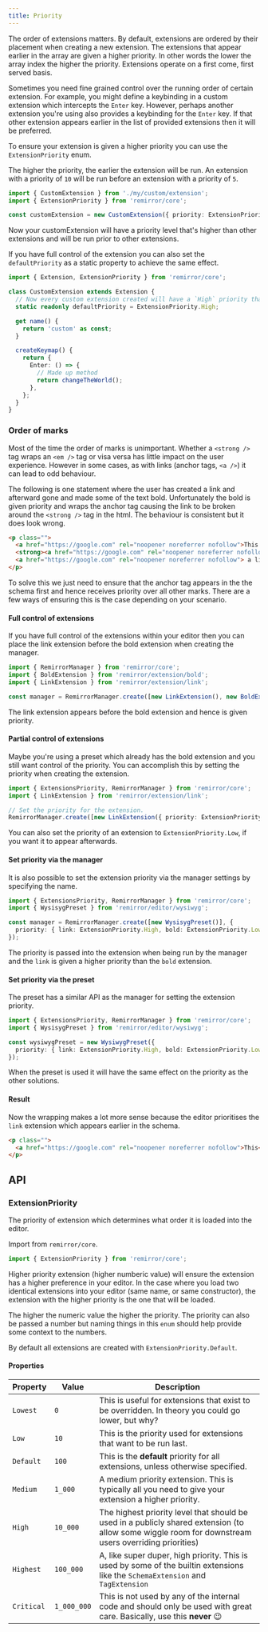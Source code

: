```yaml
---
title: Priority
---
```


The order of extensions matters. By default, extensions are ordered by their placement when creating
a new extension. The extensions that appear earlier in the array are given a higher priority. In
other words the lower the array index the higher the priority. Extensions operate on a first come,
first served basis.

Sometimes you need fine grained control over the running order of certain extension. For example,
you might define a keybinding in a custom extension which intercepts the `Enter` key. However,
perhaps another extension you're using also provides a keybinding for the `Enter` key. If that other
extension appears earlier in the list of provided extensions then it will be preferred.

To ensure your extension is given a higher priority you can use the `ExtensionPriority` enum.

The higher the priority, the earlier the extension will be run. An extension with a priority of `10`
will be run before an extension with a priority of `5`.

```ts
import { CustomExtension } from './my/custom/extension';
import { ExtensionPriority } from 'remirror/core';

const customExtension = new CustomExtension({ priority: ExtensionPriority.High });
```

Now your customExtension will have a priority level that's higher than other extensions and will be
run prior to other extensions.

If you have full control of the extension you can also set the `defaultPriority` as a static
property to achieve the same effect.

```ts
import { Extension, ExtensionPriority } from 'remirror/core';

class CustomExtension extends Extension {
  // Now every custom extension created will have a `High` priority than default.
  static readonly defaultPriority = ExtensionPriority.High;

  get name() {
    return 'custom' as const;
  }

  createKeymap() {
    return {
      Enter: () => {
        // Made up method
        return changeTheWorld();
      },
    };
  }
}
```

### Order of marks

Most of the time the order of marks is unimportant. Whether a `<strong />` tag wraps an `<em />` tag
or visa versa has little impact on the user experience. However in some cases, as with links (anchor
tags, `<a />`) it can lead to odd behaviour.

The following is one statement where the user has created a link and afterward gone and made some of
the text bold. Unfortunately the bold is given priority and wraps the anchor tag causing the link to
be broken around the `<strong />` tag in the html. The behaviour is consistent but it does look
wrong.

```html
<p class="">
  <a href="https://google.com" rel="noopener noreferrer nofollow">This </a>
  <strong><a href="https://google.com" rel="noopener noreferrer nofollow">IS</a></strong>
  <a href="https://google.com" rel="noopener noreferrer nofollow"> a link</a>
</p>
```

To solve this we just need to ensure that the anchor tag appears in the the schema first and hence
receives priority over all other marks. There are a few ways of ensuring this is the case depending
on your scenario.

#### Full control of extensions

If you have full control of the extensions within your editor then you can place the link extension
before the bold extension when creating the manager.

```ts
import { RemirrorManager } from 'remirror/core';
import { BoldExtension } from 'remirror/extension/bold';
import { LinkExtension } from 'remirror/extension/link';

const manager = RemirrorManager.create([new LinkExtension(), new BoldExtension()]);
```

The link extension appears before the bold extension and hence is given priority.

#### Partial control of extensions

Maybe you're using a preset which already has the bold extension and you still want control of the
priority. You can accomplish this by setting the priority when creating the extension.

```ts
import { ExtensionsPriority, RemirrorManager } from 'remirror/core';
import { LinkExtension } from 'remirror/extension/link';

// Set the priority for the extension.
RemirrorManager.create([new LinkExtension({ priority: ExtensionPriority.High })]);
```

You can also set the priority of an extension to `ExtensionPriority.Low`, if you want it to appear
afterwards.

#### Set priority via the manager

It is also possible to set the extension priority via the manager settings by specifying the name.

```ts
import { ExtensionsPriority, RemirrorManager } from 'remirror/core';
import { WysisygPreset } from 'remirror/editor/wysiwyg';

const manager = RemirrorManager.create([new WysisygPreset()], {
  priority: { link: ExtensionPriority.High, bold: ExtensionPriority.Low },
});
```

The priority is passed into the extension when being run by the manager and the `link` is given a
higher priority than the `bold` extension.

#### Set priority via the preset

The preset has a similar API as the manager for setting the extension priority.

```ts
import { ExtensionsPriority, RemirrorManager } from 'remirror/core';
import { WysisygPreset } from 'remirror/editor/wysiwyg';

const wysiwygPreset = new WysiwygPreset({
  priority: { link: ExtensionPriority.High, bold: ExtensionPriority.Low },
});
```

When the preset is used it will have the same effect on the priority as the other solutions.

#### Result

Now the wrapping makes a lot more sense because the editor prioritises the `link` extension which
appears earlier in the schema.

```html
<p class="">
  <a href="https://google.com" rel="noopener noreferrer nofollow">This<strong>IS</strong> a link</a>
</p>
```

## API

### ExtensionPriority

The priority of extension which determines what order it is loaded into the editor.

Import from `remirror/core`.

```ts
import { ExtensionPriority } from 'remirror/core';
```

Higher priority extension (higher numberic value) will ensure the extension has a higher preference
in your editor. In the case where you load two identical extensions into your editor (same name, or
same constructor), the extension with the higher priority is the one that will be loaded.

The higher the numeric value the higher the priority. The priority can also be passed a number but
naming things in this `enum` should help provide some context to the numbers.

By default all extensions are created with `ExtensionPriority.Default`.

#### Properties

| **Property** | **Value**   | **Description**                                                                                                                                      |
| ------------ | ----------- | ---------------------------------------------------------------------------------------------------------------------------------------------------- |
| `Lowest`     | `0`         | This is useful for extensions that exist to be overridden. In theory you could go lower, but why?                                                    |
| `Low`        | `10`        | This is the priority used for extensions that want to be run last.                                                                                   |
| `Default`    | `100`       | This is the **default** priority for all extensions, unless otherwise specified.                                                                     |
| `Medium`     | `1_000`     | A medium priority extension. This is typically all you need to give your extension a higher priority.                                                |
| `High`       | `10_000`    | The highest priority level that should be used in a publicly shared extension (to allow some wiggle room for downstream users overriding priorities) |
| `Highest`    | `100_000`   | A, like super duper, high priority. This is used by some of the builtin extensions like the `SchemaExtension` and `TagExtension`                     |
| `Critical`   | `1_000_000` | This is not used by any of the internal code and should only be used with great care. Basically, use this **never** 😉                               |
